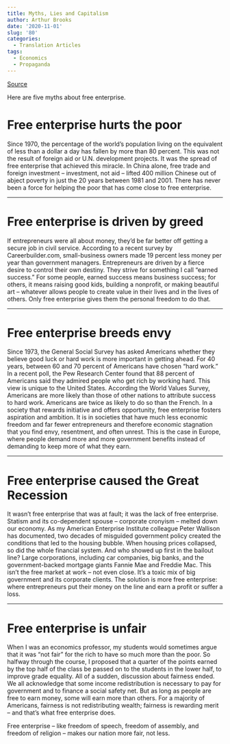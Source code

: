 ```yaml
---
title: Myths, Lies and Capitalism
author: Arthur Brooks
date: '2020-11-01'
slug: '80'
categories:
  - Translation Articles
tags:
  - Economics
  - Propaganda
---
```


[Source](https://www.youtube.com/watch?v=7_7Jv2oh9s4)

Here are five myths about free enterprise.

# Free enterprise hurts the poor

Since 1970, the percentage of the world’s population living on the equivalent of less
than a dollar a day has fallen by more than 80 percent. This was not the result of foreign aid or U.N. development projects. It was the spread of free enterprise that achieved this miracle. In China alone, free trade and foreign investment -- investment, not aid -- lifted 400 million Chinese out of abject poverty in just the 20 years between 1981 and 2001. There has never been a force for helping the poor that has come close to free enterprise.

---


#  Free enterprise is driven by greed

If entrepreneurs were all about money, they’d be far better off getting a secure job in civil service.
According to a recent survey by Careerbuilder.com, small-business owners made 19 percent less money per year than government managers. Entrepreneurs are driven by a fierce desire to control their own destiny.
They strive for something I call “earned success.” For some people, earned success means business success; for others, it means raising good kids, building a nonprofit, or making beautiful art -- whatever allows people to create value in their lives and in the lives of others. Only free enterprise gives them the personal freedom to do that.

---

#  Free enterprise breeds envy

Since 1973, the General Social Survey has asked Americans whether they believe good luck or hard work is more important in getting ahead. For 40 years, between 60 and 70 percent of Americans have chosen “hard work.” In a recent poll, the Pew Research Center found that 88 percent of Americans said they admired people who get rich by working hard. This view is unique to the United States. According the World Values Survey, Americans are more likely than those of other nations to attribute success to hard work. Americans are twice as likely to do so than the French. In a society that rewards initiative and offers opportunity, free enterprise fosters aspiration and ambition. It is in societies that have much less economic freedom and far fewer entrepreneurs and therefore economic stagnation that you find envy, resentment, and often unrest. This is the case in Europe, where people demand more and more government benefits instead of demanding to keep more of what they earn.

---



#  Free enterprise caused the Great Recession

It wasn’t free enterprise that was at fault; it was the lack of free enterprise. Statism and its co-dependent spouse -- corporate cronyism -- melted down our economy. As my American Enterprise Institute colleague Peter Wallison has documented, two decades of misguided government policy created the conditions that led to the housing bubble. When housing prices collapsed, so did the whole financial system. And who showed up first in the bailout line? Large corporations, including car companies, big banks, and the government-backed mortgage giants Fannie Mae
and Freddie Mac. This isn’t the free market at work -- not even close. It’s a toxic mix of big government and its corporate clients. The solution is more free enterprise: where entrepreneurs put their money on the line and earn a profit or suffer a loss.

---


#  Free enterprise is unfair

When I was an economics professor, my students would sometimes argue that it was “not fair” for the rich to have so much more than the poor. So halfway through the course, I proposed that a quarter of the points earned by the top half of the class be passed on to the students in the lower half, to improve grade equality. All of a sudden, discussion about fairness ended. We all acknowledge that some income redistribution is necessary to pay for government and to finance a social safety net. But as long as people are free to earn money, some will earn more than others. For a majority of Americans, fairness is not redistributing wealth; fairness is rewarding merit -- and that’s what free enterprise does.

Free enterprise -- like freedom of speech, freedom of assembly, and freedom of religion -- makes our nation more fair, not less.